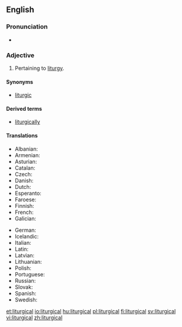 ==English==

===Pronunciation===
* {{IPA|/lɨˈtɹ̩dʒɨkl̩/}}

===Adjective===
{{en-adj|-}}

# Pertaining to [[liturgy]].

====Synonyms====
* [[liturgic]]

====Derived terms====
* [[liturgically]]

====Translations====
{{trans-top|Pertaining to liturgy}}
* Albanian: {{t|sq|liturgjik}}
* Armenian: {{t|hy|ծիսական|sc=Armn}}
* Asturian: {{t|ast|llitúrxicu}}
* Catalan: {{t|ca|litúrgic}}
* Czech: {{t+|cs|liturgický}}
* Danish: {{t|da|liturgisk}}
* Dutch: {{t+|nl|liturgisch}}
* Esperanto: {{t+|eo|liturgia}}
* Faroese: {{t|fo|liturgiskur}}
* Finnish: {{t+|fi|liturginen}}
* French: {{t+|fr|liturgique}}
* Galician: {{t|gl|litúrxico}}
{{trans-mid}}
* German: {{t+|de|liturgisch}}
* Icelandic: {{t|is|litúrgískur}}
* Italian: {{t+|it|liturgico}}
* Latin: {{t|la|liturgicalis}}
* Latvian: {{t|lv|liturģisks}}
* Lithuanian: {{t|lt|liturginis}}
* Polish: {{t|pl|liturgiczny}}
* Portuguese: {{t|pt|litúrgico}}
* Russian: {{t+|ru|литурги́ческий|sc=Cyrl|tr=liturgíčeskij}}
* Slovak: {{t|sk|liturgický}}
* Spanish: {{t|es|litúrgico}}
* Swedish: {{t+|sv|liturgisk}}
{{trans-bottom}}

[[et:liturgical]]
[[io:liturgical]]
[[hu:liturgical]]
[[pl:liturgical]]
[[fi:liturgical]]
[[sv:liturgical]]
[[vi:liturgical]]
[[zh:liturgical]]